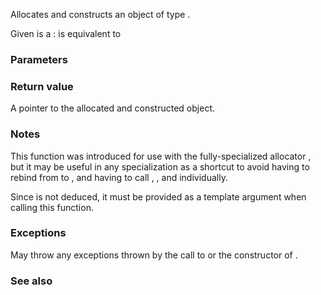 {{cpp/memory/polymorphic_allocator/title|new_object}}
{{cpp/memory/polymorphic_allocator/navbar}}

{{ddcl|since=c++20|
template&lt; class U, class... CtorArgs &gt;
U* new_object( CtorArgs&amp;&amp;... ctor_args );
}}

Allocates and constructs an object of type {{tt|U}}.

Given {{tt|alloc}} is a {{c|std::pmr::polymorphic_allocator&lt;T&gt;}}:
{{source|1=
U* p = alloc.new_object&lt;U&gt;(std::forward&lt;CtorArgs&gt;(ctor_args)...);
}}
is equivalent to 
{{source|1=
U* p = alloc.allocate_object&lt;U&gt;();
try
{
    alloc.construct(p, std::forward&lt;CtorArgs&gt;(ctor_args)...);
}
catch (...)
{
    alloc.deallocate_object(p);
    throw;
}
}}

===Parameters===
{{par begin}}
{{par|ctor_args|the arguments to forward to the constructor of {{tt|U}}}}
{{par end}}

===Return value===
A pointer to the allocated and constructed object. 

===Notes===
This function was introduced for use with the fully-specialized allocator {{c|std::pmr::polymorphic_allocator&lt;&gt;}}, but it may be useful in any specialization as a shortcut to avoid having to rebind from {{c|std::pmr::polymorphic_allocator&lt;T&gt;}} to {{c|std::pmr::polymorphic_allocator&lt;U&gt;}}, and having to call {{lc|allocate}}, {{lc|construct}}, and {{lc|deallocate}} individually.

Since {{tt|U}} is not deduced, it must be provided as a template argument when calling this function.

===Exceptions===
May throw any exceptions thrown by the call to {{c|allocate_object}} or the constructor of {{tt|U}}.

===See also===
{{dsc begin}}
{{dsc inc|cpp/memory/polymorphic_allocator/dsc allocate_bytes}}
{{dsc inc|cpp/memory/polymorphic_allocator/dsc allocate_object}}
{{dsc inc|cpp/memory/polymorphic_allocator/dsc allocate}}
{{dsc inc|cpp/memory/allocator traits/dsc allocate}}
{{dsc inc|cpp/memory/memory resource/dsc allocate}}
{{dsc end}}

{{langlinks|de|es|ja|ru|zh}}